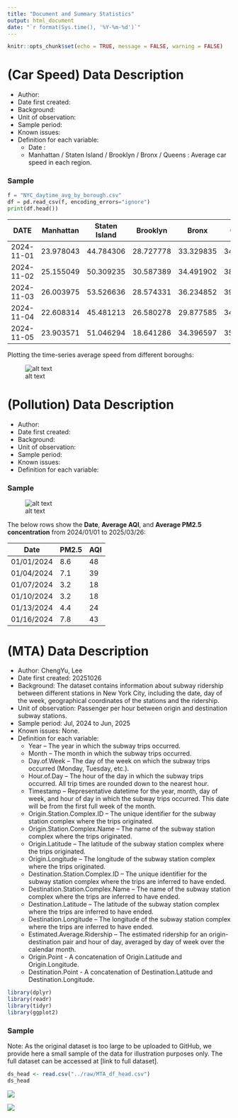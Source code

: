 ```yaml
---
title: "Document and Summary Statistics"
output: html_document
date: "`r format(Sys.time(), '%Y-%m-%d')`"
---
```


```r
knitr::opts_chunk$set(echo = TRUE, message = FALSE, warning = FALSE)
```

# (Car Speed) Data Description

-   Author:
-   Date first created:
-   Background:
-   Unit of observation:
-   Sample period:
-   Known issues:
-   Definition for each variable:
    -   Date :
    -   Manhattan / Staten Island / Brooklyn / Bronx / Queens : Average car speed in each region.

### Sample

```python
f = "NYC_daytime_avg_by_borough.csv"
df = pd.read_csv(f, encoding_errors="ignore")
print(df.head())
```

| DATE       | Manhattan | Staten Island | Brooklyn  | Bronx     | Queens    |
|------------|-----------|---------------|-----------|-----------|-----------|
| 2024-11-01 | 23.978043 | 44.784306     | 28.727778 | 33.329835 | 34.384699 |
| 2024-11-02 | 25.155049 | 50.309235     | 30.587389 | 34.491902 | 38.388292 |
| 2024-11-03 | 26.003975 | 53.526636     | 28.574331 | 36.234852 | 39.585172 |
| 2024-11-04 | 22.608314 | 45.481213     | 26.580278 | 29.877585 | 34.197061 |
| 2024-11-05 | 23.903571 | 51.046294     | 18.641286 | 34.396597 | 35.079490 |

Plotting the time-series average speed from different boroughs:

![alt text](../temp/img/image.png)

# (Pollution) Data Description

-   Author:
-   Date first created:
-   Background:
-   Unit of observation:
-   Sample period:
-   Known issues:
-   Definition for each variable:

### Sample

![alt text](../temp/img/image-1.png)

The below rows show the **Date**, **Average AQI**, and **Average PM2.5 concentration** from 2024/01/01 to 2025/03/26:

| Date       | PM2.5 | AQI |
|------------|-------|-----|
| 01/01/2024 | 8.6   | 48  |
| 01/04/2024 | 7.1   | 39  |
| 01/07/2024 | 3.2   | 18  |
| 01/10/2024 | 3.2   | 18  |
| 01/13/2024 | 4.4   | 24  |
| 01/16/2024 | 7.8   | 43  |

# (MTA) Data Description

-   Author: ChengYu, Lee
-   Date first created: 20251026
-   Background: The dataset contains information about subway ridership between different stations in New York City, including the date, day of the week, geographical coordinates of the stations and the ridership.
-   Unit of observation: Passenger per hour between origin and destination subway stations.
-   Sample period: Jul, 2024 to Jun, 2025
-   Known issues: None.
-   Definition for each variable:
    -   Year – The year in which the subway trips occurred.
    -   Month – The month in which the subway trips occurred.
    -   Day.of.Week – The day of the week on which the subway trips occurred (Monday, Tuesday, etc.).
    -   Hour.of.Day – The hour of the day in which the subway trips occurred. All trip times are rounded down to the nearest hour.
    -   Timestamp – Representative datetime for the year, month, day of week, and hour of day in which the subway trips occurred. This date will be from the first full week of the month.
    -   Origin.Station.Complex.ID – The unique identifier for the subway station complex where the trips originated.
    -   Origin.Station.Complex.Name – The name of the subway station complex where the trips originated.
    -   Origin.Latitude – The latitude of the subway station complex where the trips originated.
    -   Origin.Longitude – The longitude of the subway station complex where the trips originated.
    -   Destination.Station.Complex.ID – The unique identifier for the subway station complex where the trips are inferred to have ended.
    -   Destination.Station.Complex.Name – The name of the subway station complex where the trips are inferred to have ended.
    -   Destination.Latitude – The latitude of the subway station complex where the trips are inferred to have ended.
    -   Destination.Longitude – The longitude of the subway station complex where the trips are inferred to have ended.
    -   Estimated.Average.Ridership – The estimated ridership for an origin-destination pair and hour of day, averaged by day of week over the calendar month.
    -   Origin.Point - A concatenation of Origin.Latitude and Origin.Longitude.
    -   Destination.Point - A concatenation of Destination.Latitude and Destination.Longitude.

```r
library(dplyr)
library(readr)
library(tidyr)
library(ggplot2)
```

### Sample

Note: As the original dataset is too large to be uploaded to GitHub, we provide here a small sample of the data for illustration purposes only. The full dataset can be accessed at [link to full dataset].

```r
ds_head <- read.csv("../raw/MTA_df_head.csv")
ds_head
```

![](../temp/img/image-2.png)

![](../temp/img/image-3.png)
